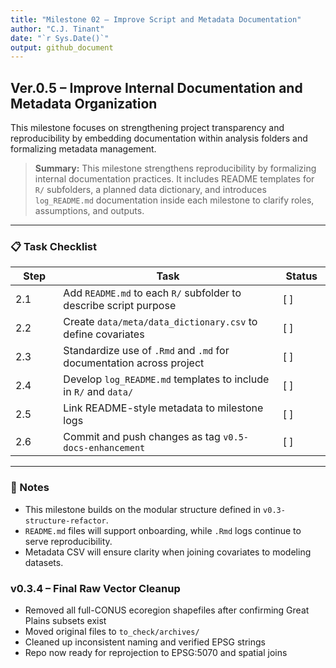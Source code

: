 ```yaml
---
title: "Milestone 02 – Improve Script and Metadata Documentation"
author: "C.J. Tinant"
date: "`r Sys.Date()`"
output: github_document
---
```


## Ver.0.5 – Improve Internal Documentation and Metadata Organization

This milestone focuses on strengthening project transparency and reproducibility by embedding documentation within analysis folders and formalizing metadata management.

> **Summary:** This milestone strengthens reproducibility by formalizing internal documentation practices. It includes README templates for `R/` subfolders, a planned data dictionary, and introduces `log_README.md` documentation inside each milestone to clarify roles, assumptions, and outputs.

------------------------------------------------------------------------

### 📋 Task Checklist

| Step | Task | Status |
|-----------|---------------------------------------------------|-----------|
| 2.1 | Add `README.md` to each `R/` subfolder to describe script purpose | [ ] |
| 2.2 | Create `data/meta/data_dictionary.csv` to define covariates | [ ] |
| 2.3 | Standardize use of `.Rmd` and `.md` for documentation across project | [ ] |
| 2.4 | Develop `log_README.md` templates to include in `R/` and `data/` | [ ] |
| 2.5 | Link README-style metadata to milestone logs | [ ] |
| 2.6 | Commit and push changes as tag `v0.5-docs-enhancement` | [ ] |

------------------------------------------------------------------------

### 📝 Notes

-   This milestone builds on the modular structure defined in `v0.3-structure-refactor`.
-   `README.md` files will support onboarding, while `.Rmd` logs continue to serve reproducibility.
-   Metadata CSV will ensure clarity when joining covariates to modeling datasets.

### v0.3.4 – Final Raw Vector Cleanup

-   Removed all full-CONUS ecoregion shapefiles after confirming Great Plains subsets exist
-   Moved original files to `to_check/archives/`
-   Cleaned up inconsistent naming and verified EPSG strings
-   Repo now ready for reprojection to EPSG:5070 and spatial joins
